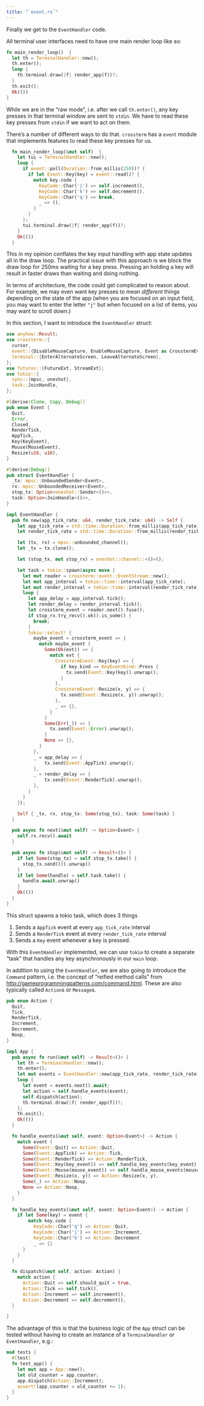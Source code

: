 ```yaml
---
title: "`event.rs`"
---
```


Finally we get to the `EventHandler` code.

All terminal user interfaces need to have one main render loop like so:

```rust
fn main_render_loop()  {
  let th = TerminalHandler::new();
  th.enter();
  loop {
    th.terminal.draw(|f| render_app(f))?;
  }
  th.exit();
  Ok(())
}
```

While we are in the "raw mode", i.e. after we call `th.enter()`, any key presses in that terminal window are sent to `stdin`.
We have to read these key presses from `stdin` if we want to act on them.

There's a number of different ways to do that.
`crossterm` has a `event` module that implements features to read these key presses for us.

```rust
  fn main_render_loop(&mut self)  {
    let tui = TerminalHandler::new();
    loop {
      if event::poll(Duration::from_millis(250))? {
        if let Event::Key(key) = event::read()? {
          match key.code {
            KeyCode::Char('j') => self.increment(),
            KeyCode::Char('k') => self.decrement(),
            KeyCode::Char('q') => break,
            _ => (),
          }
        }
      };
      tui.terminal.draw(|f| render_app(f))?;
    }
    Ok(())
  }
```

This in my opinion conflates the key input handling with app state updates all in the draw loop.
The practical issue with this approach is we block the draw loop for 250ms waiting for a key press.
Pressing an holding a key will result in faster draws than waiting and doing nothing.

In terms of architecture, the code could get complicated to reason about.
For example, we may even want key presses to mean _different_ things depending on the state of the app (when you are focused on an input field, you may want to enter the letter `"j"` but when focused on a list of items, you may want to scroll down.)

In this section, I want to introduce the `EventHandler` struct:

```rust
use anyhow::Result;
use crossterm::{
  cursor,
  event::{DisableMouseCapture, EnableMouseCapture, Event as CrosstermEvent, KeyEvent, KeyEventKind, MouseEvent},
  terminal::{EnterAlternateScreen, LeaveAlternateScreen},
};
use futures::{FutureExt, StreamExt};
use tokio::{
  sync::{mpsc, oneshot},
  task::JoinHandle,
};

#[derive(Clone, Copy, Debug)]
pub enum Event {
  Quit,
  Error,
  Closed,
  RenderTick,
  AppTick,
  Key(KeyEvent),
  Mouse(MouseEvent),
  Resize(u16, u16),
}

#[derive(Debug)]
pub struct EventHandler {
  _tx: mpsc::UnboundedSender<Event>,
  rx: mpsc::UnboundedReceiver<Event>,
  stop_tx: Option<oneshot::Sender<()>>,
  task: Option<JoinHandle<()>>,
}

impl EventHandler {
  pub fn new(app_tick_rate: u64, render_tick_rate: u64) -> Self {
    let app_tick_rate = std::time::Duration::from_millis(app_tick_rate);
    let render_tick_rate = std::time::Duration::from_millis(render_tick_rate);

    let (tx, rx) = mpsc::unbounded_channel();
    let _tx = tx.clone();

    let (stop_tx, mut stop_rx) = oneshot::channel::<()>();

    let task = tokio::spawn(async move {
      let mut reader = crossterm::event::EventStream::new();
      let mut app_interval = tokio::time::interval(app_tick_rate);
      let mut render_interval = tokio::time::interval(render_tick_rate);
      loop {
        let app_delay = app_interval.tick();
        let render_delay = render_interval.tick();
        let crossterm_event = reader.next().fuse();
        if stop_rx.try_recv().ok().is_some() {
          break;
        }
        tokio::select! {
          maybe_event = crossterm_event => {
            match maybe_event {
              Some(Ok(evt)) => {
                match evt {
                  CrosstermEvent::Key(key) => {
                    if key.kind == KeyEventKind::Press {
                      tx.send(Event::Key(key)).unwrap();
                    }
                  },
                  CrosstermEvent::Resize(x, y) => {
                    tx.send(Event::Resize(x, y)).unwrap();
                  },
                  _ => {},
                }
              }
              Some(Err(_)) => {
                tx.send(Event::Error).unwrap();
              }
              None => {},
            }
          },
          _ = app_delay => {
              tx.send(Event::AppTick).unwrap();
          },
          _ = render_delay => {
              tx.send(Event::RenderTick).unwrap();
          },
        }
      }
    });

    Self { _tx, rx, stop_tx: Some(stop_tx), task: Some(task) }
  }

  pub async fn next(&mut self) -> Option<Event> {
    self.rx.recv().await
  }

  pub async fn stop(&mut self) -> Result<()> {
    if let Some(stop_tx) = self.stop_tx.take() {
      stop_tx.send(()).unwrap()
    }
    if let Some(handle) = self.task.take() {
      handle.await.unwrap()
    }
    Ok(())
  }
}
```

This struct spawns a tokio task, which does 3 things

1. Sends a `AppTick` event at every `app_tick_rate` interval
1. Sends a `RenderTick` event at every `render_tick_rate` interval
1. Sends a `Key` event whenever a key is pressed.

With this `EventHandler` implemented, we can use `tokio` to create a separate "task" that handles any key asynchronously in our `main` loop.

In addition to using the `EventHandler`, we are also going to introduce the `Command` pattern, i.e. the concept of "reified method calls" from <http://gameprogrammingpatterns.com/command.html>.
These are also typically called `Action`s or `Message`s.

```rust
pub enum Action {
  Quit,
  Tick,
  RenderTick,
  Increment,
  Decrement,
  Noop,
}

impl App {
  pub async fn run(&mut self) -> Result<()> {
    let th = TerminalHandler::new();
    th.enter();
    let mut events = EventHandler::new(app_tick_rate, render_tick_rate);
    loop {
      let event = events.next().await;
      let action = self.handle_events(event);
      self.dispatch(action);
      th.terminal.draw(|f| render_app(f))?;
    };
    th.exit();
    Ok(())
  }

  fn handle_events(&mut self, event: Option<Event>) -> Action {
    match event {
      Some(Event::Quit) => Action::Quit,
      Some(Event::AppTick) => Action::Tick,
      Some(Event::RenderTick) => Action::RenderTick,
      Some(Event::Key(key_event)) => self.handle_key_events(key_event),
      Some(Event::Mouse(mouse_event)) => self.handle_mouse_events(mouse_event),
      Some(Event::Resize(x, y)) => Action::Resize(x, y),
      Some(_) => Action::Noop,
      None => Action::Noop,
    }
  }

  fn handle_key_events(&mut self, event: Option<Event>) -> Action {
    if let Some(key) = event {
        match key.code {
          KeyCode::Char('q') => Action::Quit,
          KeyCode::Char('j') => Action::Increment,
          KeyCode::Char('k') => Action::Decrement
          _ => {}
      }
    }
  }

  fn dispatch(&mut self, action: Action) {
    match action {
      Action::Quit => self.should_quit = true,
      Action::Tick => self.tick(),
      Action::Increment => self.increment(),
      Action::Decrement => self.decrement(),
  }

}
```

The advantage of this is that the business logic of the `App` struct can be tested without having to create an instance of a `TerminalHandler` or `EventHandler`, e.g.:

```rust
mod tests {
  #[test]
  fn test_app() {
    let mut app = App::new();
    let old_counter = app.counter;
    app.dispatch(Action::Increment);
    assert!(app.counter = old_counter += 1);
  }
}
```
